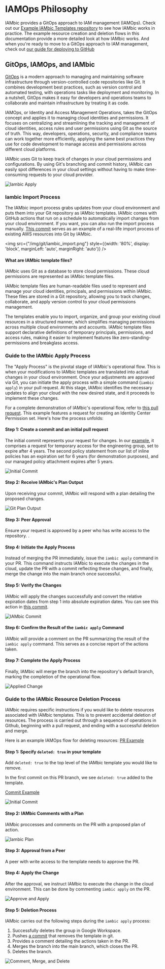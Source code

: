 # IAMOps Philosophy

IAMbic provides a GitOps approach to IAM management (IAMOps). Check out our
[Example IAMbic Templates repository](https://github.com/noqdev/iambic-templates-examples)
to see how IAMbic works in practice. The example resource creation and deletion flows
in this documentation provide a more detailed look at how IAMbic works. And when you're ready
to move to a GitOps approach to IAM management, check out
[our guide for deploying to GitHub](/getting_started/github)

## GitOps, IAMOps, and IAMbic

[GitOps](https://about.gitlab.com/topics/gitops/) is a modern approach to managing
and maintaining software infrastructure
through version-controlled code repositories like Git. It combines development best
practices, such as version control and automated testing, with operations tasks
like deployment and monitoring. In a nutshell, GitOps makes it easy for developers
and operations teams to collaborate and maintain infrastructure by treating it as code.

IAMOps, or Identity and Access Management Operations, takes the GitOps concept and
applies it to managing cloud identities and permissions. It focuses on centralizing and
streamlining the tracking and management of cloud identities, access rules and
user permissions using Git as the source of truth. This way, developers, operations,
security, and compliance teams can work together more efficiently,
applying the same best practices they use for code development to manage access and
permissions across different cloud platforms.

IAMbic uses Git to keep track of changes in your cloud permissions and configurations.
By using Git's branching and commit history, IAMbic can easily spot differences in your
cloud settings without having to make time-consuming requests to your cloud provider.

![Iambic Apply](/img/git/iambic_apply.png)

### Iambic Import Process

The IAMbic import process grabs updates from your cloud environment and puts them
into your Git repository as IAMbic templates. IAMbic comes with GitHub actions that run on a schedule to
automatically import changes from your cloud environment. If you want, you can also
run the import process manually. [This commit](https://github.com/noqdev/iambic-templates-examples/commit/d71bb346a6d370a6e67398a9fff402c0b5b29a0c)
serves as an example of a real-life import process of existing AWS resources into Git by IAMbic.

<img src={"/img/git/iambic_import.png"} style={{width: '80%', display: 'block', marginLeft: 'auto', marginRight: 'auto'}} />

#### What are IAMbic template files?

IAMbic uses Git as a database to store cloud permissions. These
cloud permissions are represented as IAMbic template files.

IAMbic template files are human-readable files used to represent and manage your cloud identities,
principals, and permissions within IAMbic. These files are stored in a Git repository,
allowing you to track changes, collaborate, and apply version control to your cloud permissions
management.

The templates enable you to import, organize, and group your existing cloud resources in a
structured manner, which simplifies managing permissions across multiple cloud environments
and accounts. IAMbic template files support declarative definitions of temporary principals,
permissions, and access rules, making it easier to implement features like zero-standing-permissions
and breakglass access.

### Guide to the IAMbic Apply Process

The "Apply Process" is the pivotal stage of IAMbic's operational flow.
This is when your modifications to IAMbic templates are translated into actual changes in your cloud environment.
Once your adjustments are approved via Git, you can initiate the apply process with a simple command (`iambic apply`) in your pull request.
At this stage, IAMbic identifies the necessary updates to align your cloud with the new desired state, and it proceeds to implement these changes.

For a complete demonstration of IAMbic's operational flow, refer to [this pull request](https://github.com/noqdev/iambic-templates-examples/pull/13).
This example features a request for creating an Identity Center Permission set. Here's how the process unfolds:

#### Step 1: Create a commit and an initial pull request

The initial commit represents your request for changes. In our
[example](https://github.com/noqdev/iambic-templates-examples/pull/13/commits/cf1cfd6192415342ae2b52ca18f118f46194afdc), it comprises a request for
temporary access for the engineering group, set to expire after 4 years. The second policy statement from our list of inline policies has an
expiration set for 6 years (for demonstration purposes), and our managed policy attachment expires after 5 years.

![Initial Commit](/img/aws/iamops_flow_1.png)

#### Step 2: Receive IAMbic's Plan Output

Upon receiving your commit, IAMbic will respond with a plan detailing the proposed changes.

![Git Plan Output](/img/aws/iamops_flow_2_git_plan.png)

#### Step 3: Peer Approval

Ensure your request is approved by a peer who has write access to the repository. .

#### Step 4: Initiate the Apply Process

Instead of merging the PR immediately, issue the `iambic apply` command in your PR. This command instructs
IAMbic to execute the changes in the cloud, update the PR with a commit reflecting these changes, and finally,
merge the change into the main branch once successful.

#### Step 5: Verify the Changes

IAMbic will apply the changes successfully and convert the relative expiration dates from step 1 into
absolute expiration dates. You can see this action in
[this commit](https://github.com/noqdev/iambic-templates-examples/pull/13/commits/048fa7466d5b208d72bcb76cace8b3dea14091ff).

![IAMbic Commit](/img/aws/iamops_flow_3_iambic_commit.png)

#### Step 6: Confirm the Result of the `iambic apply` Command

IAMbic will provide a comment on the PR summarizing the result of the `iambic apply` command.
This serves as a concise report of the actions taken.

#### Step 7: Complete the Apply Process

Finally, IAMbic will merge the branch into the repository's default branch, marking the completion of the operational flow.

![Applied Change](/img/aws/iamops_flow_4_apply.png)

### Guide to the IAMbic Resource Deletion Process

IAMbic requires specific instructions if you would like to delete resources associated with IAMbic templates. This is to prevent accidental deletion of resources.
The process is carried out through a sequence of operations in Github, beginning with a pull request, and ending with a successful deletion and merge.

Here is an example IAMOps flow for deleting resources: [PR Example](https://github.com/noqdev/iambic-templates-examples/pull/14)

#### Step 1: Specify `deleted: true` in your template

Add `deleted: true` to the top level of the IAMbic template you would like to remove.

In the first commit on this PR branch, we see `deleted: true` added to the template.

[Commit Example](https://github.com/noqdev/iambic-templates-examples/pull/14/commits/7b56c86e4944c2f0e805d5dd6dd31c161b9e3b92)

![Initial Commit](/img/aws/iamops_delete_flow_1.png)

#### Step 2: IAMbic Comments with a Plan

IAMbic proccesses and comments on the PR with a proposed plan of action.

![Iambic Plan](/img/aws/iamops_delete_flow_2.png)

#### Step 3: Approval from a Peer

A peer with write access to the template needs to approve the PR.

#### Step 4: Apply the Change

After the approval, we instruct IAMbic to execute the change in the cloud environment.
This can be done by commenting `iambic apply` on the PR.

![Approve and Apply](/img/aws/iamops_delete_flow_3.png)

#### Step 5: Deletion Process

IAMbic carries out the following steps during the `iambic apply` process:

1. Successfully deletes the group in Google Workspace.
2. Pushes [a commit](https://github.com/noqdev/iambic-templates-examples/pull/14/commits/0b7e14389ba0c5c1c06e347542c5a1373f2012d4) that removes the template in git.
3. Provides a comment detailing the actions taken in the PR.
4. Merges the branch into the main branch, which closes the PR.
5. Deletes the branch.

![Comment, Merge, and Delete](/img/aws/iamops_delete_flow_4.png)
